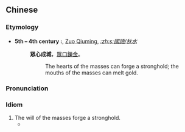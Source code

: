 {{also|众志成城}}
==Chinese==
{{zh-forms|s=众志成城}}

===Etymology===
* '''5th – 4th century {{B.C.E.}}:''', [[w:Zuo Qiuming|Zuo Qiuming]], ''[[:zh:s:國語/秋水]]''
*: '''眾心成城'''，[[眾]][[口]][[鑠]][[金]]。
*:: The hearts of the masses can forge a stronghold; the mouths of the masses can melt gold.

===Pronunciation===
{{zh-pron
|m=zhòngzhìchéngchéng
|c=zung3 zi3 sing4 sing4
|cat=cy
}}

===Idiom===
{{zh-idiom}}

# The will of the masses forge a stronghold.
#* {{zh-x|智 者 竭 其 智，勇 者 奮 其 勇，富 者 輸 其 財，舉國 一致，'''眾志.成城'''。|The wise exhaust their wisdom; the brave consume their bravery; the wealthy lose their wealth; [when] the entire country shares a common goal, the '''will of the masses forge a stronghold'''.|ref='''1915:''' [[w:Li Dazhao|Li Dazhao]], ''[[w:警告全國父老書|警告全國父老書]] (A Letter of Warning to All the Elders of the Country)''}}